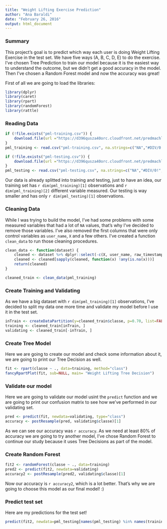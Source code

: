 ```yaml
---
title: "Weight Lifting Exercise Prediction"
author: "Ana Baraldi"
date: "February 26, 2016"
output: html_document
---
```

### Summary
This project's goal is to predict which way each user is doing Weight Lifting Exercise in the test set. We have five ways (A, B, C, D, E) to do the exercise. I've chosen Tree Prediction to train our model because it is the easiest way to understand the outcome, but we didn't get a good accuracy in the model. Then I've chosen a Random Forest model and now the accuracy was great!

First of all we are going to load the libraries:
```r
library(dplyr)
library(caret)
library(rpart)
library(randomForest)
library(rattle)
```

### Reading Data
```r
if (!file.exists("pml-training.csv")) {
    download.file(url ="https://d396qusza40orc.cloudfront.net/predmachlearn/pml-training.csv", destfile = "pml-training.csv")
} 
pml_training <- read.csv("pml-training.csv", na.strings=c("NA","#DIV/0!",""), header=TRUE)

if (!file.exists("pml-testing.csv")) {
    download.file(url ="https://d396qusza40orc.cloudfront.net/predmachlearn/pml-testing.csv", destfile = "pml-testing.csv")
}
pml_testing <- read.csv("pml-testing.csv", na.strings=c("NA","#DIV/0!",""), header=TRUE)
```

Our data is already splitted into training and testing, just to have an idea, our training set has `r dim(pml_training)[1]` observations and `r dim(pml_training)[2]` different variable measured. Our testing is way smaller and has only `r dim(pml_testing)[1]` observations. 

### Cleaning Data

While I was trying to build the model, I've had some problems with some measured variables that had a lot of `NA` values, that's why I've decided to remove those variables. I've also removed the first columns that were only control variables as `user_name`, `X` and a few others.
I've created a function `clean_data` to run those cleaning procedures.
```r
clean_data <- function(dataset) {
    cleaned <- dataset %>% dplyr::select(-c(X, user_name, raw_timestamp_part_1, raw_timestamp_part_2, cvtd_timestamp, new_window, num_window))
    cleaned <- cleaned[sapply(cleaned, function(x) !any(is.na(x)))]
    return(cleaned)
}

cleaned_train <- clean_data(pml_training)
```

### Create Training and Validating

As we have a big dataset with `r dim(pml_training)[1]` observations, I've decided to split my data one more time and validate my model before I use it in the test set.
```r
inTrain <- createDataPartition(y=cleaned_train$classe, p=0.70, list=FALSE)
training <- cleaned_train[inTrain, ]
validating <- cleaned_train[-inTrain, ]
```

### Create Tree Model

Here we are going to create our model and check some information about it, we are going to print our Tree Decision as well. 
```r
fit <- rpart(classe ~ ., data=training, method="class")
fancyRpartPlot(fit, sub=NULL, main= "Weight Lifting Tree Decision")
```

### Validate our model

Here we are going to validate our model usint the `predict` function and we are going to print our confusion matrix to see how we've performed in our validating set. 
```r
pred <- predict(fit, newdata=validating, type="class")
accuracy <- postResample(pred, validating$classe)[1]
```
As we can see our accuracy was `r accuracy`. As we need at least 80% of accuracy we are going to try another model, I've chose Random Forest to continue our study because it uses Tree Decisions as part of the model.

### Create Random Forest

```r
fit2 <- randomForest(classe ~ ., data=training)
pred2 <- predict(fit2, newdata=validating)
accuracy2 <- postResample(pred2, validating$classe)[1]
```
Now our accuracy is `r accuracy2`, which is a lot better. That's why we are going to choose this model as our final model! :)

### Predict test set

Here are my predictions for the test set!
```r
predict(fit2, newdata=pml_testing[names(pml_testing) %in% names(training)])
```
